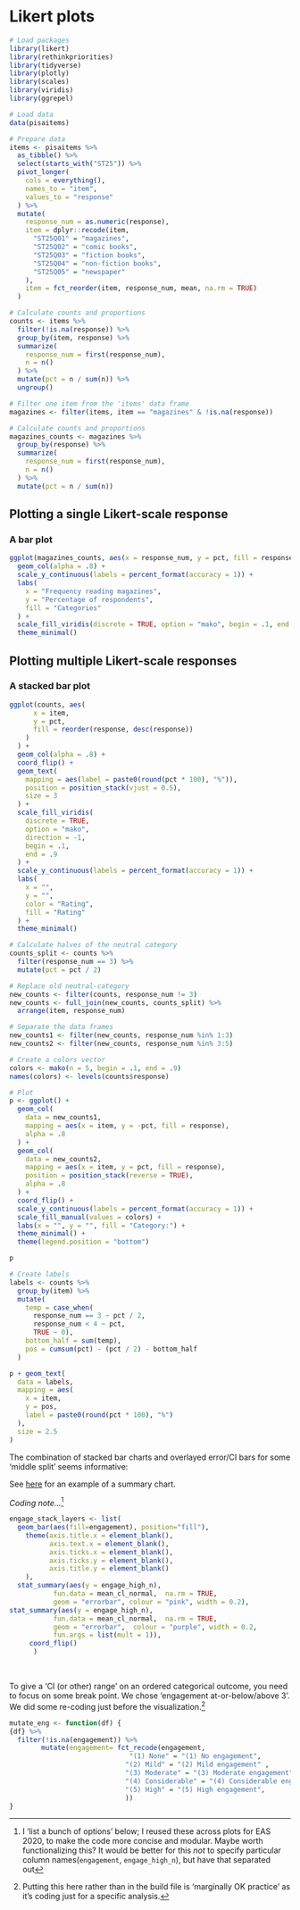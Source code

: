 # Likert plots

```r
# Load packages
library(likert)
library(rethinkpriorities)
library(tidyverse)
library(plotly)
library(scales)
library(viridis)
library(ggrepel)

# Load data
data(pisaitems)

# Prepare data
items <- pisaitems %>%
  as_tibble() %>%
  select(starts_with("ST25")) %>%
  pivot_longer(
    cols = everything(), 
    names_to = "item", 
    values_to = "response"
  ) %>%
  mutate(
    response_num = as.numeric(response),
    item = dplyr::recode(item, 
      "ST25Q01" = "magazines",
      "ST25Q02" = "comic books",
      "ST25Q03" = "fiction books",
      "ST25Q04" = "non-fiction books",
      "ST25Q05" = "newspaper"
    ),
    item = fct_reorder(item, response_num, mean, na.rm = TRUE)
  )

# Calculate counts and proportions
counts <- items %>% 
  filter(!is.na(response)) %>%
  group_by(item, response) %>%
  summarize(
    response_num = first(response_num),
    n = n()
  ) %>%
  mutate(pct = n / sum(n)) %>%
  ungroup()

# Filter one item from the 'items' data frame
magazines <- filter(items, item == "magazines" & !is.na(response))

# Calculate counts and proportions
magazines_counts <- magazines %>%
  group_by(response) %>%
  summarize(
    response_num = first(response_num),
    n = n()
  ) %>%
  mutate(pct = n / sum(n))
```

## Plotting a single Likert-scale response

### A bar plot

```r
ggplot(magazines_counts, aes(x = response_num, y = pct, fill = response)) +
  geom_col(alpha = .8) +
  scale_y_continuous(labels = percent_format(accuracy = 1)) +
  labs(
    x = "Frequency reading magazines", 
    y = "Percentage of respondents", 
    fill = "Categories"
  ) +
  scale_fill_viridis(discrete = TRUE, option = "mako", begin = .1, end = .9) +
  theme_minimal()
```

## Plotting multiple Likert-scale responses

### A stacked bar plot

```r
ggplot(counts, aes(
      x = item,
      y = pct,
      fill = reorder(response, desc(response))
    )
  ) +
  geom_col(alpha = .8) +
  coord_flip() +
  geom_text(
    mapping = aes(label = paste0(round(pct * 100), "%")),
    position = position_stack(vjust = 0.5),
    size = 3
  ) +
  scale_fill_viridis(
    discrete = TRUE,
    option = "mako",
    direction = -1,
    begin = .1,
    end = .9
  ) +
  scale_y_continuous(labels = percent_format(accuracy = 1)) +
  labs(
    x = "",
    y = "",
    color = "Rating",
    fill = "Rating"
  ) +
  theme_minimal()
```

```r
# Calculate halves of the neutral category
counts_split <- counts %>% 
  filter(response_num == 3) %>% 
  mutate(pct = pct / 2) 

# Replace old neutral-category
new_counts <- filter(counts, response_num != 3)
new_counts <- full_join(new_counts, counts_split) %>%
  arrange(item, response_num)

# Separate the data frames
new_counts1 <- filter(new_counts, response_num %in% 1:3) 
new_counts2 <- filter(new_counts, response_num %in% 3:5) 

# Create a colors vector
colors <- mako(n = 5, begin = .1, end = .9)
names(colors) <- levels(counts$response)

# Plot  
p <- ggplot() +
  geom_col(
    data = new_counts1, 
    mapping = aes(x = item, y = -pct, fill = response), 
    alpha = .8
  ) +
  geom_col(
    data = new_counts2, 
    mapping = aes(x = item, y = pct, fill = response), 
    position = position_stack(reverse = TRUE),
    alpha = .8
  ) +
  coord_flip() +
  scale_y_continuous(labels = percent_format(accuracy = 1)) +
  scale_fill_manual(values = colors) +
  labs(x = "", y = "", fill = "Category:") +
  theme_minimal() +
  theme(legend.position = "bottom")

p 
```

```r
# Create labels
labels <- counts %>%
  group_by(item) %>%
  mutate(
    temp = case_when(
      response_num == 3 ~ pct / 2,
      response_num < 4 ~ pct,
      TRUE ~ 0),
    bottom_half = sum(temp),
    pos = cumsum(pct) - (pct / 2) - bottom_half
  )

p + geom_text(
  data = labels, 
  mapping = aes(
    x = item, 
    y = pos, 
    label = paste0(round(pct * 100), "%")
  ),
  size = 2.5
)
```

The combination of stacked bar charts and overlayed error/CI bars for some 'middle split' seems informative:

See [here]("https://rethinkpriorities.github.io/ea_data_public/eas-engagement.html#summary-charts") for an example of a summary chart.


*Coding note...*^[I 'list a bunch of options' below; I reused these across plots for EAS 2020, to make the code more concise and modular. Maybe worth functionalizing this? It would be better for this *not* to specify particular column names(`engagement`, `engage_high_n`), but have that separated out]  

```r

engage_stack_layers <- list(
  geom_bar(aes(fill=engagement), position="fill"),
    theme(axis.title.x = element_blank(),
          axis.text.x = element_blank(),
          axis.ticks.x = element_blank(),
          axis.ticks.y = element_blank(),
          axis.title.y = element_blank()
    ),
  stat_summary(aes(y = engage_high_n),
           fun.data = mean_cl_normal,  na.rm = TRUE,
           geom = "errorbar", colour = "pink", width = 0.2),
stat_summary(aes(y = engage_high_n),
           fun.data = mean_cl_normal,  na.rm = TRUE,
           geom = "errorbar",  colour = "purple", width = 0.2,
           fun.args = list(mult = 1)),
     coord_flip()
      )

```


\

To give a 'CI (or other) range' on an ordered categorical outcome, you need to focus on some break point. We chose 'engagement at-or-below/above 3'.  We did some re-coding just before the visualization.^[Putting this here rather than in the build file is 'marginally OK practice' as it's coding just for a specific analysis.] 

```r
mutate_eng <- function(df) {
{df} %>%
  filter(!is.na(engagement)) %>%
        mutate(engagement= fct_recode(engagement,
                              "(1) None" = "(1) No engagement",
                             "(2) Mild" = "(2) Mild engagement" ,
                             "(3) Moderate" = "(3) Moderate engagement",
                             "(4) Considerable" = "(4) Considerable engagement",
                             "(5) High" = "(5) High engagement",
                             ))
}
```


